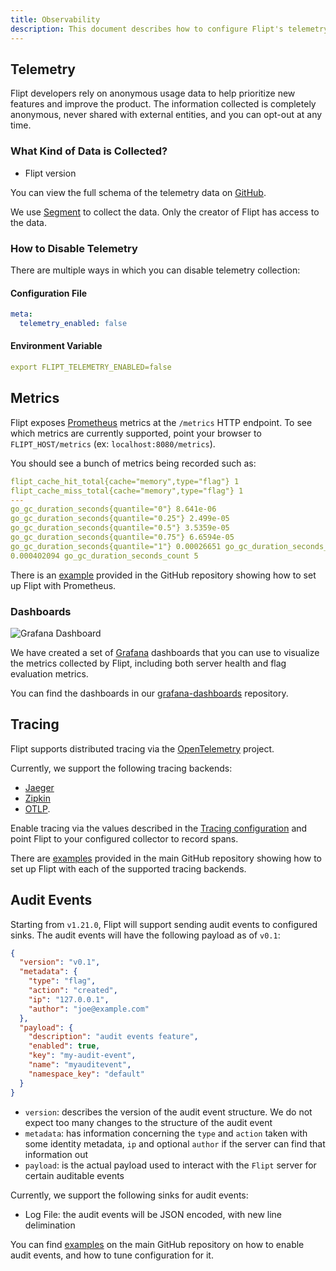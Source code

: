 ```yaml
---
title: Observability
description: This document describes how to configure Flipt's telemetry outputs.
---
```


## Telemetry

Flipt developers rely on anonymous usage data to help prioritize new features
and improve the product. The information collected is completely anonymous,
never shared with external entities, and you can opt-out at any time.

### What Kind of Data is Collected?

- Flipt version

You can view the full schema of the telemetry data on
[GitHub](https://github.com/flipt-io/flipt/blob/05b85f6ec704d9eac850984c16d9bc3d15dbdb6c/internal/telemetry/telemetry.go#L26-L30).

We use [Segment](https://segment.com) to collect the data. Only the creator of
Flipt has access to the data.

### How to Disable Telemetry

There are multiple ways in which you can disable telemetry collection:

#### Configuration File

```yaml
meta:
  telemetry_enabled: false
```

#### Environment Variable

```yaml
export FLIPT_TELEMETRY_ENABLED=false
```

## Metrics

Flipt exposes [Prometheus](https://prometheus.io/) metrics at the `/metrics`
HTTP endpoint. To see which metrics are currently supported, point your browser
to `FLIPT_HOST/metrics` (ex: `localhost:8080/metrics`).

You should see a bunch of metrics being recorded such as:

```yaml
flipt_cache_hit_total{cache="memory",type="flag"} 1
flipt_cache_miss_total{cache="memory",type="flag"} 1
---
go_gc_duration_seconds{quantile="0"} 8.641e-06
go_gc_duration_seconds{quantile="0.25"} 2.499e-05
go_gc_duration_seconds{quantile="0.5"} 3.5359e-05
go_gc_duration_seconds{quantile="0.75"} 6.6594e-05
go_gc_duration_seconds{quantile="1"} 0.00026651 go_gc_duration_seconds_sum
0.000402094 go_gc_duration_seconds_count 5
```

There is an
[example](https://github.com/flipt-io/flipt/tree/main/examples/prometheus)
provided in the GitHub repository showing how to set up Flipt with Prometheus.

### Dashboards

![Grafana Dashboard](/images/configuration/grafana_flag_dashboard.png)

We have created a set of [Grafana](https://grafana.com/) dashboards that you can use to visualize the metrics collected by Flipt, including both server health and flag evaluation metrics.

You can find the dashboards in our [grafana-dashboards](https://github.com/flipt-io/grafana-dashboards) repository.

## Tracing

Flipt supports distributed tracing via the [OpenTelemetry](https://opentelemetry.io/) project.

Currently, we support the following tracing backends:

- [Jaeger](https://www.jaegertracing.io/)
- [Zipkin](https://zipkin.io/)
- [OTLP](https://opentelemetry.io/docs/reference/specification/protocol/).

Enable tracing via the values described in the [Tracing configuration](/configuration/overview#tracing) and point Flipt to your configured collector to record spans.

There are [examples](https://github.com/flipt-io/flipt/tree/main/examples/tracing) provided in the main GitHub repository showing how to set up Flipt with each of the supported tracing backends.

## Audit Events

Starting from `v1.21.0`, Flipt will support sending audit events to configured sinks. The audit events will have the following payload as of `v0.1`:

```json
{
  "version": "v0.1",
  "metadata": {
    "type": "flag",
    "action": "created",
    "ip": "127.0.0.1",
    "author": "joe@example.com"
  },
  "payload": {
    "description": "audit events feature",
    "enabled": true,
    "key": "my-audit-event",
    "name": "myauditevent",
    "namespace_key": "default"
  }
}
```

- `version`: describes the version of the audit event structure. We do not expect too many changes to the structure of the audit event
- `metadata`: has information concerning the `type` and `action` taken with some identity metadata, `ip` and optional `author` if the server can find that information out
- `payload`: is the actual payload used to interact with the `Flipt` server for certain auditable events


Currently, we support the following sinks for audit events:

- Log File: the audit events will be JSON encoded, with new line delimination

You can find [examples]() on the main GitHub repository on how to enable audit events, and how to tune configuration for it.